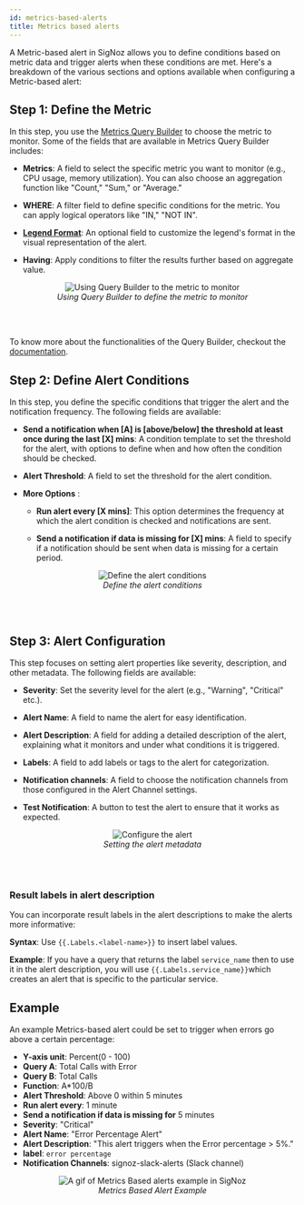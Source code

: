 ```yaml
---
id: metrics-based-alerts
title: Metrics based alerts 
---
```


A Metric-based alert in SigNoz allows you to define conditions based on metric data and trigger alerts when these conditions are met. Here's a breakdown of the various sections and options available when configuring a Metric-based alert:

## Step 1: Define the Metric
In this step, you use the [Metrics Query Builder](https://signoz.io/docs/userguide/query-builder/#metrics-query-builder)
to choose the metric to monitor. Some of the fields that are available in Metrics Query Builder includes:

- **Metrics**: A field to select the specific metric you want to monitor (e.g., CPU usage, memory utilization). You can also choose an aggregation function like "Count," "Sum," or "Average."

- **WHERE**: A filter field to define specific conditions for the metric. You can apply logical operators like "IN," "NOT IN".

- **[Legend Format](https://signoz.io/docs/userguide/query-builder/#legend-format)**: An optional field to customize the legend's format in the visual representation of the alert.

- **Having**: Apply conditions to filter the results further based on aggregate value.

<figure data-zoomable align='center'>
    <img src="/img/docs/alerts/alerts-metrics-based-1.webp" alt="Using Query Builder to the metric to monitor"/>
    <figcaption><i>Using Query Builder to define the metric to monitor</i></figcaption>
</figure>
<br></br>

To know more about the functionalities of the Query Builder, checkout the [documentation](https://signoz.io/docs/userguide/query-builder/).

## Step 2: Define Alert Conditions
In this step, you define the specific conditions that trigger the alert and the notification frequency. The following fields are available:

- **Send a notification when [A] is [above/below] the threshold at least once during the last [X] mins**: A condition template to set the threshold for the alert, with options to define when and how often the condition should be checked.

- **Alert Threshold**: A field to set the threshold for the alert condition.

- **More Options** :

    - **Run alert every [X mins]**: This option determines the frequency at which the alert condition is checked and notifications are sent.

    - **Send a notification if data is missing for [X] mins**: A field to specify if a notification should be sent when data is missing for a certain period.

<figure data-zoomable align='center'>
    <img src="/img/docs/alerts/alerts-metrics-based-2.webp" alt="Define the alert conditions"/>
    <figcaption><i>Define the alert conditions </i></figcaption>
</figure>
<br></br>

## Step 3: Alert Configuration
This step focuses on setting alert properties like severity, description, and other metadata. The following fields are available:

- **Severity**: Set the severity level for the alert (e.g., "Warning", "Critical" etc.).

- **Alert Name**: A field to name the alert for easy identification.

- **Alert Description**: A field for adding a detailed description of the alert, explaining what it monitors and under what conditions it is triggered.

- **Labels**: A field to add labels or tags to the alert for categorization.

- **Notification channels**: A field to choose the notification channels from those configured in the Alert Channel settings.

- **Test Notification**: A button to test the alert to ensure that it works as expected.

<figure data-zoomable align='center'>
    <img src="/img/docs/alerts/alerts-metrics-based-3.webp" alt="Configure the alert"/>
    <figcaption><i>Setting the alert metadata </i></figcaption>
</figure>
<br></br>

### Result labels in alert description

You can incorporate result labels in the alert descriptions to make the alerts more informative:

**Syntax**: Use `{{.Labels.<label-name>}}` to insert label values. 

**Example**: If you have a query that returns the label `service_name` then to use it in the alert description, you will use `{{.Labels.service_name}}`which creates an alert that is specific to the particular service.


## Example

An example Metrics-based alert could be set to trigger when errors go above a certain percentage:

- **Y-axis unit**: Percent(0 - 100)
- **Query A**: Total Calls with Error
- **Query B**: Total Calls 
- **Function**: A*100/B
- **Alert Threshold**: Above 0 within 5 minutes
- **Run alert every**: 1 minute
- **Send a notification if data is missing for** 5 minutes
- **Severity**: "Critical"
- **Alert Name**: "Error Percentage Alert"
- **Alert Description**: "This alert triggers when the Error percentage > 5%."
- **label**: `error percentage`
- **Notification Channels**: signoz-slack-alerts (Slack channel)

<figure data-zoomable align='center'>
    <img src="/img/docs/product-features/alerts/alerts-metrics-based.gif" alt="A gif of Metrics Based alerts example in SigNoz"/>
    <figcaption><i>Metrics Based Alert Example </i></figcaption>
</figure>
<br></br>

